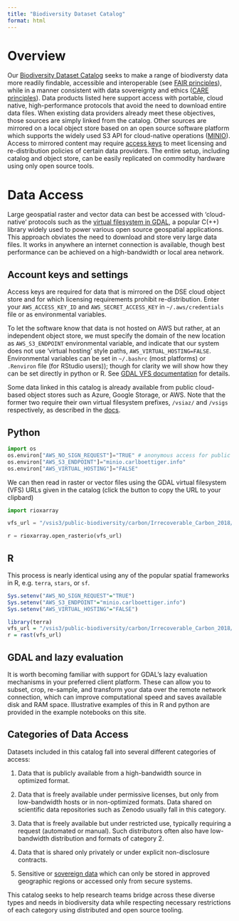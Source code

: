 ```yaml
---
title: "Biodiversity Dataset Catalog"
format: html
---
```


# Overview

Our [Biodiversity Dataset Catalog](https://radiantearth.github.io/stac-browser/#/external/raw.githubusercontent.com/schmidtDSE/biodiversity-catalog/main/stac/v1/catalog.json?.language=en) seeks to make a range of biodiversty data more readily findable, accessible and interoperable (see [FAIR principles](https://www.go-fair.org/fair-principles/)), while in a manner consistent with data sovereignty and ethics ([CARE principles](https://www.gida-global.org/care)).  Data products listed here support access with portable, cloud native, high-performance protocols that avoid the need to download entire data files. When existing data providers already meet these objectives, those sources are simply linked from the catalog. Other sources are mirrored on a local object store based on an open source software platform which supports the widely used S3 API for cloud-native operations  ([MINIO](https://min.io/)).  Access to mirrored content may require [access keys](access_keys.html) to meet licensing and re-distribution policies of certain data providers. The entire setup, including catalog and object store, can be easily replicated on commodity hardware using only open source tools. 

# Data Access

Large geospatial raster and vector data can best be accessed with 'cloud-native' protocols such as the [virtual filesystem in GDAL](https://gdal.org/user/virtual_file_systems.html), a popular C(++) library widely used to power various open source geospatial applications. This approach obviates the need to download and store very large data files. It works in anywhere an internet connection is available, though best performance can be achieved on a high-bandwidth or local area network.

## Account keys and settings

Access keys are required for data that is mirrored on the DSE cloud object store and for which licensing requirements prohibit re-distribution. Enter your `AWS_ACCESS_KEY_ID` and `AWS_SECRET_ACCESS_KEY` in `~/.aws/credentials` file or as environmental variables.

To let the software know that data is not hosted on AWS but rather, at an independent object store, we must specify the domain of the new location as `AWS_S3_ENDPOINT` environmental variable, and indicate that our system does not use 'virtual hosting' style paths, `AWS_VIRTUAL_HOSTING=FALSE`. Environmental variables can be set in `~/.bashrc` (most platforms) or `.Renviron` file (for RStudio users)); though for clarity we will show how they can be set directly in python or R.  See [GDAL VFS documentation](https://gdal.org/user/virtual_file_systems.html#vsis3) for details.

Some data linked in this catalog is already available from public cloud-based object stores such as Azure, Google Storage, or AWS.  Note that the former two require their own virtual filesystem prefixes, `/vsiaz/` and `/vsigs` respectively, as described in the [docs](https://gdal.org/user/virtual_file_systems.html).

## Python


```python
import os
os.environ["AWS_NO_SIGN_REQUEST"]="TRUE" # anonymous access for public buckets
os.environ["AWS_S3_ENDPOINT"]="minio.carlboettiger.info"
os.environ["AWS_VIRTUAL_HOSTING"]="FALSE"
```

We can then read in raster or vector files using the GDAL virtual filesystem (VFS) URLs given in the catalog (click the button to copy the URL to your clipbard)

```python
import rioxarray

vfs_url = "/vsis3/public-biodiversity/carbon/Irrecoverable_Carbon_2018/Irrecoverable_C_Total_2018.tif"

r = rioxarray.open_rasterio(vfs_url)
```


## R 

This process is nearly identical using any of the popular spatial frameworks in R, e.g. `terra`, `stars`, or `sf`.  

```r
Sys.setenv("AWS_NO_SIGN_REQUEST"="TRUE")
Sys.setenv("AWS_S3_ENDPOINT"="minio.carlboettiger.info")
Sys.setenv("AWS_VIRTUAL_HOSTING"="FALSE")
```

```r
library(terra)
vfs_url = "/vsis3/public-biodiversity/carbon/Irrecoverable_Carbon_2018/Irrecoverable_C_Total_2018.tif"
r = rast(vfs_url)
```


## GDAL and lazy evaluation

It is worth becoming familiar with support for GDAL's lazy evaluation mechanisms in your preferred client platform. These can allow you to subset, crop, re-sample, and transform your data over the remote network connection, which can improve computational speed and saves available disk and RAM space. Illustrative examples of this in R and python are provided in the example notebooks on this site. 







## Categories of Data Access

Datasets included in this catalog fall into several different categories of access:

1. Data that is publicly available from a high-bandwidth source in optimized format. 

2. Data that is freely available under permissive licenses, but only from low-bandwidth hosts or in non-optimized formats. Data shared on scientific data repositories such as Zenodo usually fall in this category.

3. Data that is freely available but under restricted use, typically requiring a request (automated or manual).  Such distributors often also have low-bandwidth distribution and formats of category 2.

4. Data that is shared only privately or under explicit non-disclosure contracts.

5. Sensitive or [sovereign data](https://www.gida-global.org/care) which can only be stored in approved geographic regions or accessed only from secure systems.


This catalog seeks to help research teams bridge across these diverse types and needs in biodiversity data while respecting necessary restrictions of each category using distributed and open source tooling. 
